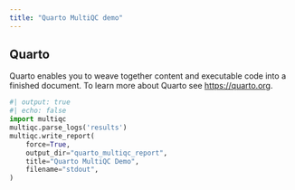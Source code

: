 ```yaml
---
title: "Quarto MultiQC demo"
---
```


## Quarto

Quarto enables you to weave together content and executable code into a finished document. To learn more about Quarto see <https://quarto.org>.

```python
#| output: true
#| echo: false  
import multiqc
multiqc.parse_logs('results')
multiqc.write_report(
    force=True,
    output_dir="quarto_multiqc_report",
    title="Quarto MultiQC Demo",
    filename="stdout",
)
```